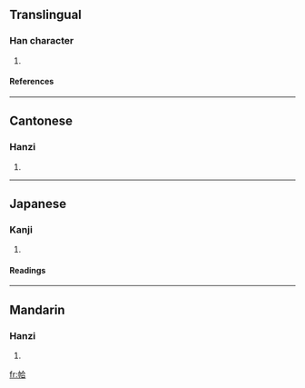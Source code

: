 ==Translingual==
===Han character===
{{Han char|rn=50|rad=巾|as=06|sn=9|four=4826<sub>1</sub>|canj=中月人一口 (LBOMR)}}
# {{defn|Han|sort=巾06}}
====References====
{{Han ref|kx=0331.050|dkj=08880|dj=0636.200|hdz=10737.050|uh=5E22|ud=24098|bh=CEB1|bd=52913}}
----
==Cantonese==
===Hanzi===
{{yue-hanzi|jyut=|y=hap1}}
# {{defn|Cantonese}}
----
==Japanese==
===Kanji===
{{ja-kanji|grade=|rs=巾06}}
# {{defn|Japanese}} 
====Readings====
{{ja-readings|on=[[かふ]] (kafu)|kun=}}
----
==Mandarin==
===Hanzi===
{{cmn-hanzi|pin=[[qià]] (qia4)|wg=ch'ia<sup>4</sup>}}
# {{defn|Mandarin}}

[[fr:帢]]